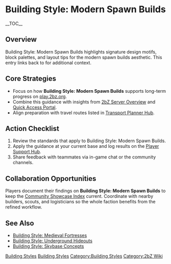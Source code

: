 {{Short description|Building Style: Modern Spawn Builds highlights signature design motifs, block palettes, and layout tips for the modern spawn builds aesthetic}}
= Building Style: Modern Spawn Builds =
{{2bZ Navbox}}
__TOC__

== Overview ==
Building Style: Modern Spawn Builds highlights signature design motifs, block palettes,
and layout tips for the modern spawn builds aesthetic. This entry links back to
[[Category:Building Styles|Building Styles]] for additional context.

== Core Strategies ==
* Focus on how '''Building Style: Modern Spawn Builds''' supports long-term progress on [[play.2bz.org]].
* Combine this guidance with insights from [[2bZ Server Overview]] and [[Quick Access Portal]].
* Align preparation with travel routes listed in [[Transport Planner Hub]].

== Action Checklist ==
# Review the [[Category:Building Styles|Building Styles]] standards that apply to Building Style: Modern Spawn Builds.
# Apply the guidance at your current base and log results on the [[Player Support Hub]].
# Share feedback with teammates via in-game chat or the community channels.

== Collaboration Opportunities ==
Players document their findings on '''Building Style: Modern Spawn Builds''' to keep the
[[Community Showcase Index]] current. Coordinate with nearby builders, scouts, and
logisticians so the whole faction benefits from the refined workflow.

== See Also ==
* [[Building Style: Medieval Fortresses]]
* [[Building Style: Underground Hideouts]]
* [[Building Style: Skybase Concepts]]

[[Category:Building Styles]]
[[Category:2bZ Wiki]]
